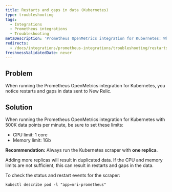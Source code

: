 ```yaml
---
title: Restarts and gaps in data (Kubernetes)
type: troubleshooting
tags:
  - Integrations
  - Prometheus integrations
  - Troubleshooting
metaDescription: 'Prometheus OpenMetrics integration for Kubernetes: What to do if you see restarts and gaps in data sent to New Relic.'
redirects:
  - /docs/integrations/prometheus-integrations/troubleshooting/restarts-gaps-data-kubernetes
freshnessValidatedDate: never
---
```


## Problem

When running the Prometheus OpenMetrics integration for Kubernetes, you notice restarts and gaps in data sent to New Relic.

## Solution

When running the Prometheus OpenMetrics integration for Kubernetes with 500K data points per minute, be sure to set these limits:

* CPU limit: 1 core
* Memory limit: 1Gb

<DoNotTranslate>**Recommendation:**</DoNotTranslate> Always run the Kubernetes scraper with <DoNotTranslate>**one replica**</DoNotTranslate>.

Adding more replicas will result in duplicated data. If the CPU and memory limits are not sufficient, this can result in restarts and gaps in the data.

To check the status and restart events for the scraper:

```
kubectl describe pod -l "app=nri-prometheus"
```
